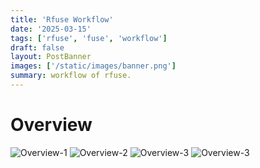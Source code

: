 ```yaml
---
title: 'Rfuse Workflow'
date: '2025-03-15'
tags: ['rfuse', 'fuse', 'workflow']
draft: false
layout: PostBanner
images: ['/static/images/banner.png']
summary: workflow of rfuse.
---
```


# Overview
![Overview-1](/static/images/rfuse/image-1.png)
![Overview-2](/static/images/rfuse/image-2.png)
![Overview-3](/static/images/rfuse/image-3.png)
![Overview-3](/static/images/rfuse/image-4.png)

